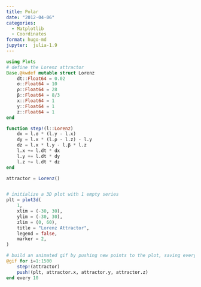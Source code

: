 ```yaml
---
title: Polar
date: "2012-04-06"
categories: 
  - Matplotlib
  - Coordinates
format: hugo-md
jupyter:  julia-1.9
---
```


```julia
using Plots
# define the Lorenz attractor
Base.@kwdef mutable struct Lorenz
    dt::Float64 = 0.02
    σ::Float64 = 10
    ρ::Float64 = 28
    β::Float64 = 8/3
    x::Float64 = 1
    y::Float64 = 1
    z::Float64 = 1
end

function step!(l::Lorenz)
    dx = l.σ * (l.y - l.x)
    dy = l.x * (l.ρ - l.z) - l.y
    dz = l.x * l.y - l.β * l.z
    l.x += l.dt * dx
    l.y += l.dt * dy
    l.z += l.dt * dz
end

attractor = Lorenz()


# initialize a 3D plot with 1 empty series
plt = plot3d(
    1,
    xlim = (-30, 30),
    ylim = (-30, 30),
    zlim = (0, 60),
    title = "Lorenz Attractor",
    legend = false,
    marker = 2,
)

# build an animated gif by pushing new points to the plot, saving every 10th frame
@gif for i=1:1500
    step!(attractor)
    push!(plt, attractor.x, attractor.y, attractor.z)
end every 10
```
